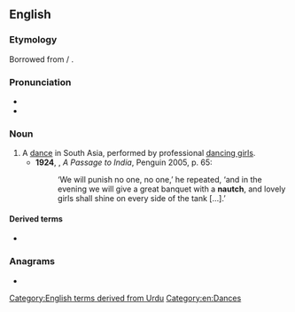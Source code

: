 ==English==
{{wikipedia}}

===Etymology===
Borrowed from {{bor|en|inc-hnd}} {{m|hi|नाच|tr=-}} / {{m|ur|ناچ|tr=nāc}}.

===Pronunciation===
* {{IPA|en|/nɔːtʃ/}}
* {{rhymes|en|ɔːtʃ}}

===Noun===
{{en-noun}}

# A [[dance]] in South Asia, performed by professional [[dancing girls]]. {{defdate|from 18th c.}}
#*'''1924''', {{w|EM Forster}}, ''A Passage to India'', Penguin 2005, p. 65:
#*:‘We will punish no one, no one,’ he repeated, ‘and in the evening we will give a great banquet with a '''nautch''', and lovely girls shall shine on every side of the tank […].’

====Derived terms====
* {{l|en|nautch girl}}

===Anagrams===
* {{anagrams|en|a=achntu|chaunt}}

[[Category:English terms derived from Urdu]]
[[Category:en:Dances]]